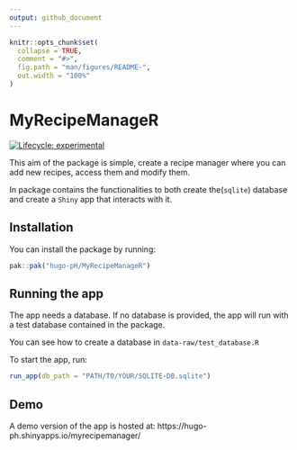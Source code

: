 ```yaml
---
output: github_document
---
```


<!-- README.md is generated from README.Rmd. Please edit that file -->

```r
knitr::opts_chunk$set(
  collapse = TRUE,
  comment = "#>",
  fig.path = "man/figures/README-",
  out.width = "100%"
)
```

# MyRecipeManageR

<!-- badges: start -->
[![Lifecycle: experimental](https://img.shields.io/badge/lifecycle-experimental-orange.svg)](https://lifecycle.r-lib.org/articles/stages.html#experimental)
<!-- badges: end -->

This aim of the package is simple, create a recipe manager where you can add new recipes, access them and modify them.

In package contains the functionalities to both create the(`sqlite`) database and create a `Shiny` app that interacts with it.


## Installation

You can install the package by running:

```r
pak::pak("hugo-pH/MyRecipeManageR")
```


## Running the app

The app needs a database. If no database is provided, the app will run with a test database contained in the package.

You can see how to create a database in `data-raw/test_database.R`

To start the app, run:

```r
run_app(db_path = "PATH/TO/YOUR/SQLITE-DB.sqlite")
```


## Demo

A demo version of the app is hosted at: https://hugo-ph.shinyapps.io/myrecipemanager/
